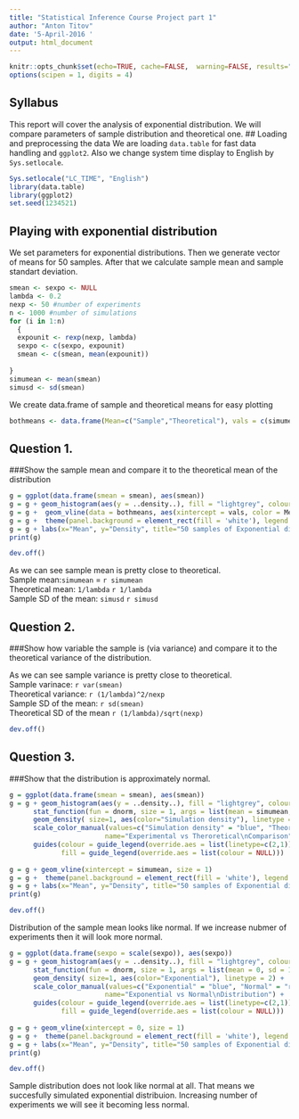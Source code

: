 ```yaml
---
title: "Statistical Inference Course Project part 1"
author: "Anton Titov"
date: '5-April-2016 '
output: html_document
---
```


```r
knitr::opts_chunk$set(echo=TRUE, cache=FALSE,  warning=FALSE, results="hide")
options(scipen = 1, digits = 4)
```
## Syllabus
This report will cover the analysis of exponential distribution. We will compare parameters of sample distribution and theoretical one. 
## Loading and preprocessing the data
We are loading `data.table` for fast data handling and `ggplot2`. 
Also we change system time display to English by `Sys.setlocale`.
```r
Sys.setlocale("LC_TIME", "English")
library(data.table)
library(ggplot2)
set.seed(1234521)
```
## Playing with exponential distribution
We set parameters for exponential distributions. 
Then we generate vector of means for 50 samples.
After that we calculate sample mean and sample standart deviation.
```r
smean <- sexpo <- NULL
lambda <- 0.2
nexp <- 50 #number of experiments
n <- 1000 #number of simulations
for (i in 1:n) 
  {
  expounit <- rexp(nexp, lambda)
  sexpo <- c(sexpo, expounit)
  smean <- c(smean, mean(expounit))
  
}
simumean <- mean(smean)
simusd <- sd(smean)
```
We create data.frame of sample and theoretical means  for easy plotting
```r
bothmeans <- data.frame(Mean=c("Sample","Theoretical"), vals = c(simumean,1/lambda))
```

## Question 1. 
###Show the sample mean and compare it to the theoretical mean of the distribution

```r
g = ggplot(data.frame(smean = smean), aes(smean))
g = g + geom_histogram(aes(y = ..density..), fill = "lightgrey", colour = "black", bins=50) 
g = g +  geom_vline(data = bothmeans, aes(xintercept = vals, color = Mean, linetype = Mean), size = 1)
g = g +  theme(panel.background = element_rect(fill = 'white'), legend.position = "bottom")
g = g + labs(x="Mean", y="Density", title="50 samples of Exponential distribution mean")
print(g)
```
```r
dev.off()
```
As we can see sample mean is pretty close to theoretical.  
Sample mean:`simumean` = `r simumean`  
Theoretical mean: `1/lambda` `r 1/lambda`  
Sample SD of the mean: `simusd` `r simusd` 

## Question 2. 
###Show how variable the sample is (via variance) and compare it to the theoretical variance of the distribution.

As we can see sample variance is pretty close to theoretical.  
Sample varinace: `r var(smean)`  
Theoretical variance: `r (1/lambda)^2/nexp`  
Sample SD of the mean: `r sd(smean)`  
Theoretical SD of the mean `r (1/lambda)/sqrt(nexp)`  

```r
dev.off()
```
## Question 3.
###Show that the distribution is approximately normal.

```r
g = ggplot(data.frame(smean = smean), aes(smean))
g = g + geom_histogram(aes(y = ..density..), fill = "lightgrey", colour = "black", bins=50) + 
      stat_function(fun = dnorm, size = 1, args = list(mean = simumean, sd = simusd), aes(color="Theoretical density") ) +
      geom_density( size=1, aes(color="Simulation density"), linetype = 2) +
      scale_color_manual(values=c("Simulation density" = "blue", "Theoretical density" = "red"), 
                        name="Experimental vs Theroretical\nComparison") +
      guides(colour = guide_legend(override.aes = list(linetype=c(2,1))), 
             fill = guide_legend(override.aes = list(colour = NULL)))
      
g = g + geom_vline(xintercept = simumean, size = 1)
g = g +  theme(panel.background = element_rect(fill = 'white'), legend.position = "bottom")
g = g + labs(x="Mean", y="Density", title="50 samples of Exponential distribution mean")
print(g)
```
```r
dev.off()
```
Distribution of the sample mean looks like normal. If we increase nubmer of experiments then it will look more normal. 
```r
g = ggplot(data.frame(sexpo = scale(sexpo)), aes(sexpo))
g = g + geom_histogram(aes(y = ..density..), fill = "lightgrey", colour = "black", bins=50) + 
      stat_function(fun = dnorm, size = 1, args = list(mean = 0, sd = 1), aes(color="Normal") ) +
      geom_density( size=1, aes(color="Exponential"), linetype = 2) +
      scale_color_manual(values=c("Exponential" = "blue", "Normal" = "red"), 
                        name="Exponential vs Normal\nDistribution") +
      guides(colour = guide_legend(override.aes = list(linetype=c(2,1))), 
             fill = guide_legend(override.aes = list(colour = NULL)))
      
g = g + geom_vline(xintercept = 0, size = 1)
g = g +  theme(panel.background = element_rect(fill = 'white'), legend.position = "bottom")
g = g + labs(x="Mean", y="Density", title="50 samples of Exponential distribution mean") +xlim(-4,4)
print(g)
```
```r
dev.off()
```
Sample distribution does not look like normal at all. That means we succesfully simulated exponential distribuion. Increasing number of experiments we will see it becoming less normal.